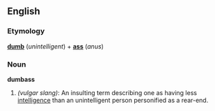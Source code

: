 ==English==

===Etymology===
'''[[dumb]]''' (''unintelligent'') + '''[[ass]]''' (''anus'')

===Noun===
'''dumbass'''

#''(vulgar slang)'': An insulting term describing one as having less [[intelligence]] than an unintelligent person personified as a rear-end.